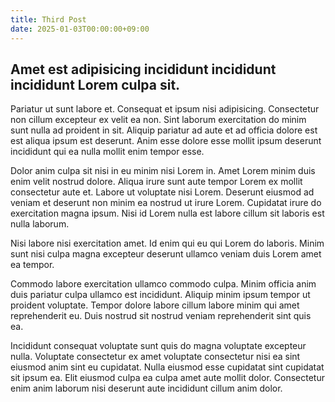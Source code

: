 ```yaml
---
title: Third Post
date: 2025-01-03T00:00:00+09:00
---
```


## Amet est adipisicing incididunt incididunt incididunt Lorem culpa sit.

Pariatur ut sunt labore et. Consequat et ipsum nisi adipisicing. Consectetur non cillum excepteur ex velit ea non. Sint laborum exercitation do minim sunt nulla ad proident in sit. Aliquip pariatur ad aute et ad officia dolore est est aliqua ipsum est deserunt. Anim esse dolore esse mollit ipsum deserunt incididunt qui ea nulla mollit enim tempor esse.

Dolor anim culpa sit nisi in eu minim nisi Lorem in. Amet Lorem minim duis enim velit nostrud dolore. Aliqua irure sunt aute tempor Lorem ex mollit consectetur aute et. Labore ut voluptate nisi Lorem. Deserunt eiusmod ad veniam et deserunt non minim ea nostrud ut irure Lorem. Cupidatat irure do exercitation magna ipsum. Nisi id Lorem nulla est labore cillum sit laboris est nulla laborum.

Nisi labore nisi exercitation amet. Id enim qui eu qui Lorem do laboris. Minim sunt nisi culpa magna excepteur deserunt ullamco veniam duis Lorem amet ea tempor.

Commodo labore exercitation ullamco commodo culpa. Minim officia anim duis pariatur culpa ullamco est incididunt. Aliquip minim ipsum tempor ut proident voluptate. Tempor dolore labore cillum labore minim qui amet reprehenderit eu. Duis nostrud sit nostrud veniam reprehenderit sint quis ea.

Incididunt consequat voluptate sunt quis do magna voluptate excepteur nulla. Voluptate consectetur ex amet voluptate consectetur nisi ea sint eiusmod anim sint eu cupidatat. Nulla eiusmod esse cupidatat sint cupidatat sit ipsum ea. Elit eiusmod culpa ea culpa amet aute mollit dolor. Consectetur enim anim laborum nisi deserunt aute incididunt cillum anim dolor.

